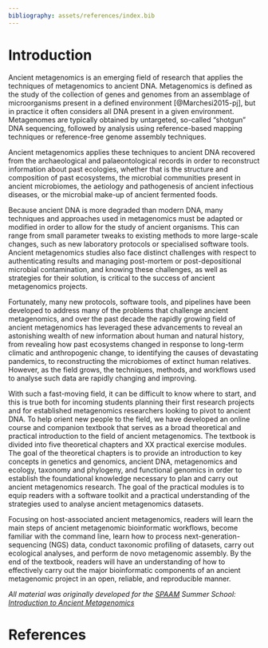 ```yaml
---
bibliography: assets/references/index.bib
---
```


# Introduction {.unnumbered}

Ancient metagenomics is an emerging field of research that applies the techniques of metagenomics to ancient DNA.
Metagenomics is defined as the study of the collection of genes and genomes from an assemblage of microorganisms present in a defined environment [@Marchesi2015-pj], but in practice it often considers all DNA present in a given environment.
Metagenomes are typically obtained by untargeted, so-called “shotgun” DNA sequencing, followed by analysis using reference-based mapping techniques or reference-free genome assembly techniques.

Ancient metagenomics applies these techniques to ancient DNA recovered from the archaeological and palaeontological records in order to reconstruct information about past ecologies, whether that is the structure and composition of past ecosystems, the microbial communities present in ancient microbiomes, the aetiology and pathogenesis of ancient infectious diseases, or the microbial make-up of ancient fermented foods.

Because ancient DNA is more degraded than modern DNA, many techniques and approaches used in metagenomics must be adapted or modified in order to allow for the study of ancient organisms.
This can range from small parameter tweaks to existing methods to more large-scale changes, such as new laboratory protocols or specialised software tools.
Ancient metagenomics studies also face distinct challenges with respect to authenticating results and managing post-mortem or post-depositional microbial contamination, and knowing these challenges, as well as strategies for their solution, is critical to the success of ancient metagenomics projects.

Fortunately, many new protocols, software tools, and pipelines have been developed to address many of the problems that challenge ancient metagenomics, and over the past decade the rapidly growing field of ancient metagenomics has leveraged these advancements to reveal an astonishing wealth of new information about human and natural history, from revealing how past ecosystems changed in response to long-term climatic and anthropogenic change, to identifying the causes of devastating pandemics, to reconstructing the microbiomes of extinct human relatives.
However, as the field grows, the techniques, methods, and workflows used to analyse such data are rapidly changing and improving.

With such a fast-moving field, it can be difficult to know where to start, and this is true both for incoming students planning their first research projects and for established metagenomics researchers looking to pivot to ancient DNA.
To help orient new people to the field, we have developed an online course and companion textbook that serves as a broad theoretical and practical introduction to the field of ancient metagenomics.
The textbook is divided into five theoretical chapters and XX practical exercise modules.
The goal of the theoretical chapters is to provide an introduction to key concepts in genetics and genomics, ancient DNA, metagenomics and ecology, taxonomy and phylogeny, and functional genomics in order to establish the foundational knowledge necessary to plan and carry out ancient metagenomics research.
The goal of the practical modules is to equip readers with a software toolkit and a practical understanding of the strategies used to analyse ancient metagenomics datasets.

Focusing on host-associated ancient metagenomics, readers will learn the main steps of ancient metagenomic bioinformatic workflows, become familiar with the command line, learn how to process next-generation-sequencing (NGS) data, conduct taxonomic profiling of datasets, carry out ecological analyses, and perform de novo metagenomic assembly.
By the end of the textbook, readers will have an understanding of how to effectively carry out the major bioinformatic components of an ancient metagenomic project in an open, reliable, and reproducible manner.

_All material was originally developed for the [SPAAM](https://spaam-community-github.io) Summer School: [Introduction to Ancient Metagenomics](https://www.spaam-community.org/wss-summer-school/)_

# References {.unnumbered}